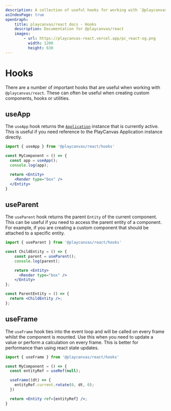 ```yaml
---
description: A collection of useful hooks for working with `@playcanvas/react`.
asIndexPage: true
openGraph:
    title: playcanvas/react docs - Hooks
    description: Documentation for @playcanvas/react
    images:
        - url: https://playcanvas-react.vercel.app/pc_react-og.png
          width: 1200
          height: 630
---
```


# Hooks

There are a number of important hooks that are useful when working with `@playcanvas/react`. These can often be useful when creating custom components, hooks or utilities.

## useApp

The `useApp` hook returns the [`Application`](https://api.playcanvas.com/classes/Engine.Application.html) instance that is currently active. This is useful if you need reference to the PlayCanvas Application instance directly.

```jsx
import { useApp } from '@playcanvas/react/hooks'

const MyComponent = () => {
  const app = useApp();
  console.log(app);

  return <Entity>
    <Render type="box" />
  </Entity>
}
```

## useParent

The `useParent` hook returns the parent `Entity` of the current component. This can be useful if you need to access the parent entity of a component. For example, if you are creating a custom component that should be attached to a specific entity.

```jsx
import { useParent } from '@playcanvas/react/hooks'

const ChildEntity = () => {
    const parent = useParent();
    console.log(parent);

    return <Entity>
      <Render type="box" />
    </Entity>
};

const ParentEntity = () => {
  return <ChildEntity />;
};
```

## useFrame

The `useFrame` hook ties into the event loop and will be called on every frame whilst the component is mounted. Use this when you need to update a value or perform a calculation on every frame. This is better for performance than using react state updates.

```jsx
import { useFrame } from '@playcanvas/react/hooks'

const MyComponent = () => {
  const entityRef = useRef(null);

  useFrame((dt) => {
    entityRef.current.rotate(0, dt, 0);
  })

  return <Entity ref={entityRef} />;
}
```
